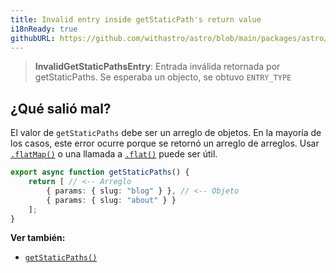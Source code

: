 ```yaml
---
title: Invalid entry inside getStaticPath's return value
i18nReady: true
githubURL: https://github.com/withastro/astro/blob/main/packages/astro/src/core/errors/errors-data.ts
---
```



> **InvalidGetStaticPathsEntry**: Entrada inválida retornada por getStaticPaths. Se esperaba un objecto, se obtuvo `ENTRY_TYPE`

## ¿Qué salió mal?
El valor de `getStaticPaths` debe ser un arreglo de objetos. En la mayoría de los casos, este error ocurre porque se retornó un arreglo de arreglos. Usar [`.flatMap()`](https://developer.mozilla.org/es/docs/Web/JavaScript/Reference/Global_Objects/Array/flatMap) o una llamada a [`.flat()`](https://developer.mozilla.org/es/docs/Web/JavaScript/Reference/Global_Objects/Array/flat) puede ser útil.

```ts title="pages/blog/[id].astro"
export async function getStaticPaths() {
	return [ // <-- Arreglo
		{ params: { slug: "blog" } }, // <-- Objeto
		{ params: { slug: "about" } }
	];
}
```

**Ver también:**
-  [`getStaticPaths()`](/es/reference/routing-reference/#getstaticpaths)
